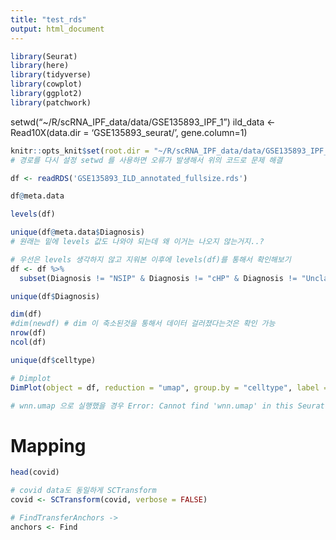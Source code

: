```yaml
---
title: "test_rds"
output: html_document
---
```


```r
library(Seurat)
library(here)
library(tidyverse)
library(cowplot)
library(ggplot2)
library(patchwork)
```

setwd("~/R/scRNA_IPF_data/data/GSE135893_IPF_1")
ild_data <- Read10X(data.dir = 'GSE135893_seurat/', gene.column=1)
```r
knitr::opts_knit$set(root.dir = "~/R/scRNA_IPF_data/data/GSE135893_IPF_1") 
# 경로를 다시 설정 setwd 를 사용하면 오류가 발생해서 위의 코드로 문제 해결 
```

```r

df <- readRDS('GSE135893_ILD_annotated_fullsize.rds')

```


```r
df@meta.data
```

```r
levels(df)
```
```r
unique(df@meta.data$Diagnosis)
# 원래는 밑에 levels 값도 나와야 되는데 왜 이거는 나오지 않는거지..? 
```
```r
# 우선은 levels 생각하지 않고 지워본 이후에 levels(df)를 통해서 확인해보기
df <- df %>% 
  subset(Diagnosis != "NSIP" & Diagnosis != "cHP" & Diagnosis != "Unclassifiable ILD" & Diagnosis != "sacroidosis")

unique(df$Diagnosis)
```
```r
dim(df)
#dim(newdf) # dim 이 축소된것을 통해서 데이터 걸러졌다는것은 확인 가능 
nrow(df)
ncol(df)


```

```r
unique(df$celltype)
```
```r
# Dimplot 
DimPlot(object = df, reduction = "umap", group.by = "celltype", label = TRUE, label.size = 3, repel = TRUE) + NoLegend() + coord_fixed(ratio = 0.5)

# wnn.umap 으로 실행했을 경우 Error: Cannot find 'wnn.umap' in this Seurat object 라는 오류가 발생해서 umap으로 우선은 실시 
```


# Mapping 
```r
head(covid)
```

```r
# covid data도 동일하게 SCTransform 
covid <- SCTransform(covid, verbose = FALSE)

```

```r
# FindTransferAnchors ->  
anchors <- Find

```
























